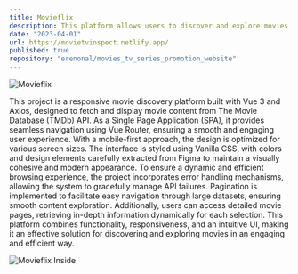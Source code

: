 ```yaml
---
title: Movieflix
description: This platform allows users to discover and explore movies effortlessly, providing detailed information for each selection. Designed for a smooth and engaging experience, it ensures easy navigation and accessibility across different devices. With intuitive features like pagination and error handling, users can browse large movie collections without interruptions.
date: "2023-04-01"
url: https://movietvinspect.netlify.app/
published: true
repository: "erenonal/movies_tv_series_promotion_website"
---
```


![Movieflix](/project-images/tv-series-main-head.webp)

This project is a responsive movie discovery platform built with Vue 3 and Axios, designed to fetch and display movie content from The Movie Database (TMDb) API. As a Single Page Application (SPA), it provides seamless navigation using Vue Router, ensuring a smooth and engaging user experience.
With a mobile-first approach, the design is optimized for various screen sizes. The interface is styled using Vanilla CSS, with colors and design elements carefully extracted from Figma to maintain a visually cohesive and modern appearance.
To ensure a dynamic and efficient browsing experience, the project incorporates error handling mechanisms, allowing the system to gracefully manage API failures. Pagination is implemented to facilitate easy navigation through large datasets, ensuring smooth content exploration. Additionally, users can access detailed movie pages, retrieving in-depth information dynamically for each selection.
This platform combines functionality, responsiveness, and an intuitive UI, making it an effective solution for discovering and exploring movies in an engaging and efficient way.

![Movieflix Inside](/project-images/tv-shows-inside.png)
